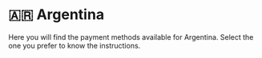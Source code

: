 # 🇦🇷 Argentina


<Callout>
Here you will find the payment methods available for Argentina. Select the one you prefer to know the instructions.
</Callout>

<Cards>
  <Card title="🤝 Mercado Pago" href="/payments/mercado-pago" />
  <Card title="📍 Rapipago or Pago Fácil" href="/payments/rapipago-pagofacil" />
  <Card title="🏛 Bank Transfer or Deposit" href="/payments/bank-transfer" />
  <Card title="💸 PayPal" href="/payments/paypal" />
  <Card title="💳 Credit & Debit Cards" href="/payments/cards" />
  <Card title="💰 Credit Balance" href="/payments/credit-balance" />
  <Card title="🌎 Tebex Checkout" href="/payments/tebex" />
</Cards>